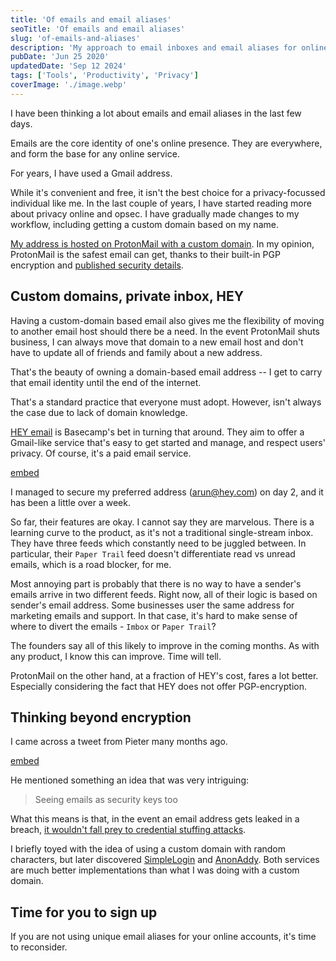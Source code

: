 ```yaml
---
title: 'Of emails and email aliases'
seoTitle: 'Of emails and email aliases'
slug: 'of-emails-and-aliases'
description: 'My approach to email inboxes and email aliases for online privacy.'
pubDate: 'Jun 25 2020'
updatedDate: 'Sep 12 2024'
tags: ['Tools', 'Productivity', 'Privacy']
coverImage: './image.webp'
---
```


I have been thinking a lot about emails and email aliases in the last few days.

Emails are the core identity of one's online presence. They are everywhere, and form the base for any online service.

For years, I have used a Gmail address.

While it's convenient and free, it isn't the best choice for a privacy-focussed individual like me. In the last couple of years, I have started reading more about privacy online and opsec. I have gradually made changes to my workflow, including getting a custom domain based on my name.

[My address is hosted on ProtonMail with a custom domain](https://blogarunsathiya.wordpress.com/2018/12/22/5-months-with-protonmail-and-i-havent-looked-back/). In my opinion, ProtonMail is the safest email can get, thanks to their built-in PGP encryption and [published security details](https://protonmail.com/security-details).

## Custom domains, private inbox, HEY

Having a custom-domain based email also gives me the flexibility of moving to another email host should there be a need. In the event ProtonMail shuts business, I can always move that domain to a new email host and don't have to update all of friends and family about a new address.

That's the beauty of owning a domain-based email address -- I get to carry that email identity until the end of the internet.

That's a standard practice that everyone must adopt. However, isn't always the case due to lack of domain knowledge.

[HEY email](https://blogarunsathiya.wordpress.com/2020/06/18/basecamp-hey-and-apple/) is Basecamp's bet in turning that around. They aim to offer a Gmail-like service that's easy to get started and manage, and respect users' privacy. Of course, it's a paid email service.

[embed](https://twitter.com/dhh/status/1276157586434383874)

I managed to secure my preferred address (arun@hey.com) on day 2, and it has been a little over a week.

So far, their features are okay. I cannot say they are marvelous. There is a learning curve to the product, as it's not a traditional single-stream inbox. They have three feeds which constantly need to be juggled between. In particular, their `Paper Trail` feed doesn't differentiate read vs unread emails, which is a road blocker, for me.

Most annoying part is probably that there is no way to have a sender's emails arrive in two different feeds. Right now, all of their logic is based on sender's email address. Some businesses user the same address for marketing emails and support. In that case, it's hard to make sense of where to divert the emails - `Imbox` or `Paper Trail`?

The founders say all of this likely to improve in the coming months. As with any product, I know this can improve. Time will tell.

ProtonMail on the other hand, at a fraction of HEY's cost, fares a lot better. Especially considering the fact that HEY does not offer PGP-encryption.

## Thinking beyond encryption

I came across a tweet from Pieter many months ago.

[embed](https://twitter.com/levelsio/status/1085785937601212417)

He mentioned something an idea that was very intriguing:

> Seeing emails as security keys too

What this means is that, in the event an email address gets leaked in a breach, [it wouldn't fall prey to credential stuffing attacks](https://www.cloudflare.com/learning/bots/what-is-credential-stuffing/).

I briefly toyed with the idea of using a custom domain with random characters, but later discovered [SimpleLogin](https://simplelogin.io/) and [AnonAddy](https://anonaddy.com/). Both services are much better implementations than what I was doing with a custom domain.

## Time for you to sign up

If you are not using unique email aliases for your online accounts, it's time to reconsider.
